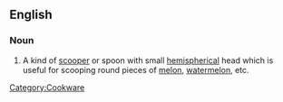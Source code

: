 ==English==

===Noun===
{{en-noun|sg=[[melon]] [[ball]] [[scooper]]}}

# A kind of [[scooper]] or spoon with small [[hemispherical]] head which is useful for scooping round pieces of [[melon]], [[watermelon]], etc.

[[Category:Cookware]]